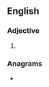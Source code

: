 ==English==

===Adjective===
{{head|en|adjective}}

# {{abbreviation of|lang=en|Prussian}}

===Anagrams===
* {{anagrams|en|SPURS|Spurs|spurs}}